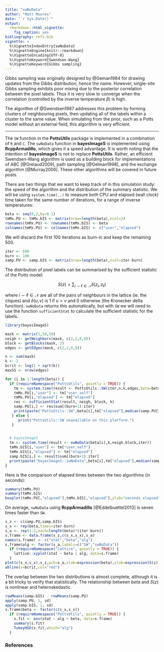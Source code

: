 ```yaml
---
title: "swNoData"
author: "Matt Moores"
date: "`r Sys.Date()`"
output:
  rmarkdown::html_vignette:
    fig_caption: yes
bibliography: refs.bib
vignette: >
  %\VignetteIndexEntry{swNoData}
  %\VignetteEngine{knitr::rmarkdown}
  %\VignetteEncoding{UTF-8}
  %\VignetteKeyword{Swendsen-Wang}
  %\VignetteKeyword{Gibbs sampling}
---
```


Gibbs sampling was originally designed by @Geman1984 for drawing updates from the Gibbs distribution, hence the name. However, single-site Gibbs sampling exhibits poor mixing due to the posterior correlation between the pixel labels. Thus it is very slow to converge when the correlation (controlled by the inverse temperature $\beta$) is high.

The algorithm of @Swendsen1987 addresses this problem by forming clusters of neighbouring pixels, then updating all of the labels within a cluster to the same value. When simulating from the prior, such as a Potts model without an external field, this algorithm is very efficient.

------
The `SW` function in the **PottsUtils** package is implemented in a combination of `R` and `C`. The `swNoData` function in **bayesImageS** is implemented using **RcppArmadillo**, which gives it a speed advantage. It is worth noting that the intention of **bayesImageS** is not to replace **PottsUtils**. Rather, an efficient Swendsen-Wang algorithm is used as a building block for implementations of ABC [@Grelaud2009], path sampling [@Gelman1998], and the exchange algorithm [@Murray2006]. These other algorithms will be covered in future posts.

There are two things that we want to keep track of in this simulation study: the speed of the algorithm and the distribution of the summary statistic. We will be using `system.time(..)` to measure both CPU and elapsed (wall clock) time taken for the same number of iterations, for a range of inverse temperatures:
```r
beta <- seq(0,2,by=0.1)
tmMx.PU <- tmMx.bIS <- matrix(nrow=length(beta),ncol=2)
rownames(tmMx.PU) <- rownames(tmMx.bIS) <- beta
colnames(tmMx.PU) <- colnames(tmMx.bIS) <- c("user","elapsed")
```

We will discard the first 100 iterations as burn-in and keep the remaining 500.
```r
iter <- 600
burn <- 100
samp.PU <- samp.bIS <- matrix(nrow=length(beta),ncol=iter-burn)
```

The distribution of pixel labels can be summarised by the sufficient statistic of the Potts model:

$$
S(z) = \sum_{i \sim \ell \in \mathscr{N}} \delta(z_i, z_\ell)
$$

where $i \sim \ell \in \mathscr{N}$ are all of the pairs of neighbours in the lattice (ie. the cliques) and $\delta(u,v)$ is 1 if $u = v$ and 0 otherwise (the Kronecker delta function). `swNoData` returns this automatically, but with `SW` we will need to use the function `sufficientStat` to calculate the sufficient statistic for the labels.

```r
library(bayesImageS)

mask <- matrix(1,50,50)
neigh <- getNeighbors(mask, c(2,2,0,0))
block <- getBlocks(mask, 2)
edges <- getEdges(mask, c(2,2,0,0))

n <- sum(mask)
k <- 2
bcrit <- log(1 + sqrt(k))
maxSS <- nrow(edges)

for (i in 1:length(beta)) {
  if (requireNamespace("PottsUtils", quietly = TRUE)) {
    tm <- system.time(result <- PottsUtils::SW(iter,n,k,edges,beta=beta[i]))
    tmMx.PU[i,"user"] <- tm["user.self"]
    tmMx.PU[i,"elapsed"] <- tm["elapsed"]
    res <- sufficientStat(result, neigh, block, k)
    samp.PU[i,] <- res$sum[(burn+1):iter]
    print(paste("PottsUtils::SW",beta[i],tm["elapsed"],median(samp.PU[i,])))
   } else {
      print("PottsUtils::SW unavailable on this platform.")
   }

  
  # bayesImageS
  tm <- system.time(result <- swNoData(beta[i],k,neigh,block,iter))
  tmMx.bIS[i,"user"] <- tm["user.self"]
  tmMx.bIS[i,"elapsed"] <- tm["elapsed"]
  samp.bIS[i,] <- result$sum[(burn+1):iter]
  print(paste("bayesImageS::swNoData",beta[i],tm["elapsed"],median(samp.bIS[i,])))
}
```

Here is the comparison of elapsed times between the two algorithms (in seconds):
```r
summary(tmMx.PU)
summary(tmMx.bIS)
boxplot(tmMx.PU[,"elapsed"],tmMx.bIS[,"elapsed"],ylab="seconds elapsed",names=c("SW","swNoData"))
```

On average, `swNoData` using **RcppArmadillo** [@Eddelbuettel2013] is seven times faster than `SW`.

```r
s_z <- c(samp.PU,samp.bIS)
s_x <- rep(beta,times=iter-burn)
s_a <- rep(1:2,each=length(beta)*(iter-burn))
s.frame <- data.frame(s_z,c(s_x,s_x),s_a)
names(s.frame) <- c("stat","beta","alg")
s.frame$alg <- factor(s_a,labels=c("SW","swNoData"))
  if (requireNamespace("lattice", quietly = TRUE)) {
    lattice::xyplot(stat ~ beta | alg, data=s.frame)
  }
plot(c(s_x,s_x),s_z,pch=s_a,xlab=expression(beta),ylab=expression(S(z)))
abline(v=bcrit,col="red")
```

The overlap between the two distributions is almost complete, although it is a bit tricky to verify that statistically. The relationship between $beta$ and $S(z)$ is nonlinear and heteroskedastic.

```r
rowMeans(samp.bIS) - rowMeans(samp.PU)
apply(samp.PU, 1, sd)
apply(samp.bIS, 1, sd)
s.frame$beta <- factor(c(s_x,s_x))
  if (requireNamespace("PottsUtils", quietly = TRUE)) {
    s.fit <- aov(stat ~ alg + beta, data=s.frame)
    summary(s.fit)
    TukeyHSD(s.fit,which="alg")
  }
```

### References
